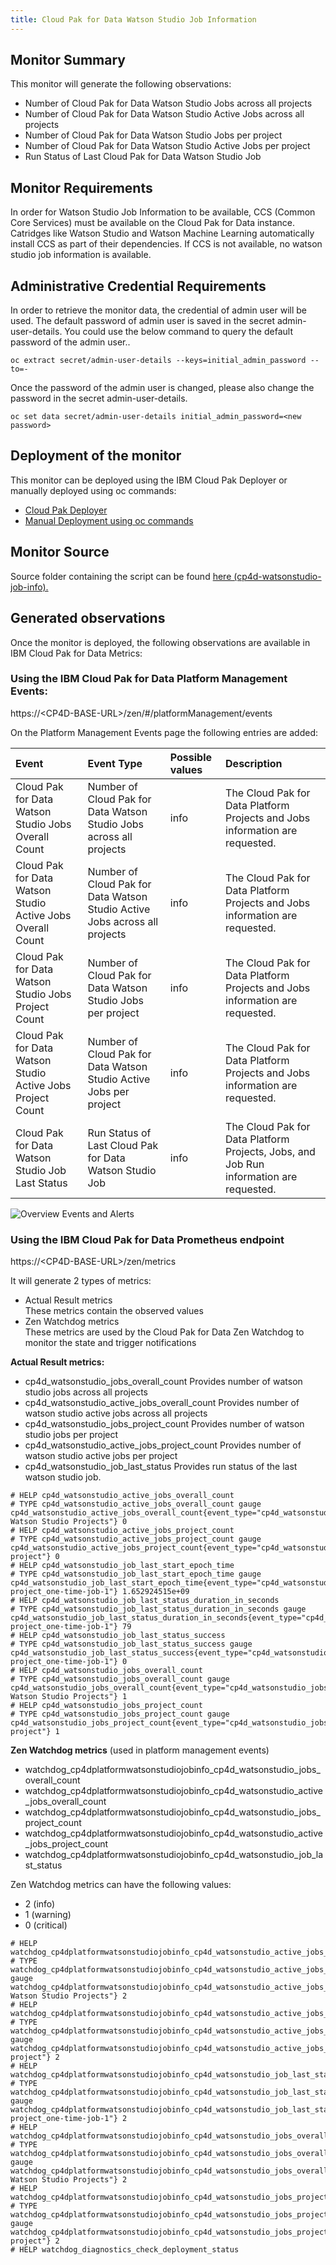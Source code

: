 ```yaml
---
title: Cloud Pak for Data Watson Studio Job Information
---
```


## Monitor Summary

This monitor will generate the following observations:  
- Number of Cloud Pak for Data Watson Studio Jobs across all projects
- Number of Cloud Pak for Data Watson Studio Active Jobs across all projects  
- Number of Cloud Pak for Data Watson Studio Jobs per project
- Number of Cloud Pak for Data Watson Studio Active Jobs per project
- Run Status of Last Cloud Pak for Data Watson Studio Job  

## Monitor Requirements

In order for Watson Studio Job Information to be available, CCS (Common Core Services) must be available on the Cloud Pak for Data instance. Catridges like Watson Studio and Watson Machine Learning automatically install CCS as part of their dependencies. If CCS is not available, no watson studio job information is available.

## Administrative Credential Requirements

In order to retrieve the monitor data, the credential of admin user will be used. The default password of admin user is saved in the secret admin-user-details. You could use the below command to query the default password of the admin user..
```
oc extract secret/admin-user-details --keys=initial_admin_password --to=-
```
Once the password of the admin user is changed, please also change the password in the secret admin-user-details. 
```
oc set data secret/admin-user-details initial_admin_password=<new password>
```

## Deployment of the monitor

This monitor can be deployed using the IBM Cloud Pak Deployer or manually deployed using oc commands:
- [Cloud Pak Deployer](/monitors/cp4d-watsonstudio-job-info/deployer) 
- [Manual Deployment using oc commands](/monitors/cp4d-watsonstudio-job-info/manual)

## Monitor Source

Source folder containing the script can be found  [here (cp4d-watsonstudio-job-info).](https://github.com/IBM/cp4d-monitors/tree/main/cp4d-watsonstudio-job-info)

## Generated observations

Once the monitor is deployed, the following observations are available in IBM Cloud Pak for Data Metrics:

### Using the IBM Cloud Pak for Data Platform Management Events:

https://&lt;CP4D-BASE-URL&gt;/zen/#/platformManagement/events

On the Platform Management Events page the following entries are added:

| Event   | Event Type      | Possible values | Description |
|:----------|:-------------|:------|:----------|
| Cloud Pak for Data Watson Studio Jobs Overall Count |Number of Cloud Pak for Data Watson Studio Jobs across all projects |info| The Cloud Pak for Data Platform Projects and Jobs information are requested. |
| Cloud Pak for Data Watson Studio Active Jobs Overall Count |Number of Cloud Pak for Data Watson Studio Active Jobs across all projects |info| The Cloud Pak for Data Platform Projects and Jobs information are requested. |
| Cloud Pak for Data Watson Studio Jobs Project Count |Number of Cloud Pak for Data Watson Studio Jobs per project |info| The Cloud Pak for Data Platform Projects and Jobs information are requested. |
| Cloud Pak for Data Watson Studio Active Jobs Project Count |Number of Cloud Pak for Data Watson Studio Active Jobs per project |info| The Cloud Pak for Data Platform Projects and Jobs information are requested. |
| Cloud Pak for Data Watson Studio Job Last Status |Run Status of Last Cloud Pak for Data Watson Studio Job |info| The Cloud Pak for Data Platform Projects, Jobs, and Job Run information are requested. |

![Overview Events and Alerts](cp4d_events.png?raw=true "Overview Events and Alerts")

### Using the IBM Cloud Pak for Data Prometheus endpoint
https://&lt;CP4D-BASE-URL&gt;/zen/metrics

It will generate 2 types of metrics:
- Actual Result metrics  
  These metrics contain the observed values
- Zen Watchdog metrics  
  These metrics are used by the Cloud Pak for Data Zen Watchdog to monitor the state and trigger notifications

**Actual Result metrics:**
- cp4d_watsonstudio_jobs_overall_count
  Provides number of watson studio jobs across all projects
- cp4d_watsonstudio_active_jobs_overall_count
  Provides number of watson studio active jobs across all projects
- cp4d_watsonstudio_jobs_project_count
  Provides number of watson studio jobs per project
- cp4d_watsonstudio_active_jobs_project_count
  Provides number of watson studio active jobs per project
- cp4d_watsonstudio_job_last_status
  Provides run status of the last watson studio job.

```
# HELP cp4d_watsonstudio_active_jobs_overall_count 
# TYPE cp4d_watsonstudio_active_jobs_overall_count gauge
cp4d_watsonstudio_active_jobs_overall_count{event_type="cp4d_watsonstudio_active_jobs_overall_count",monitor_type="cp4dplatformwatsonstudiojobinfo",reference="All Watson Studio Projects"} 0
# HELP cp4d_watsonstudio_active_jobs_project_count 
# TYPE cp4d_watsonstudio_active_jobs_project_count gauge
cp4d_watsonstudio_active_jobs_project_count{event_type="cp4d_watsonstudio_active_jobs_project_count",monitor_type="cp4dplatformwatsonstudiojobinfo",reference="test-project"} 0
# HELP cp4d_watsonstudio_job_last_start_epoch_time 
# TYPE cp4d_watsonstudio_job_last_start_epoch_time gauge
cp4d_watsonstudio_job_last_start_epoch_time{event_type="cp4d_watsonstudio_job_last_status",monitor_type="cp4dplatformwatsonstudiojobinfo",reference="test-project_one-time-job-1"} 1.652924515e+09
# HELP cp4d_watsonstudio_job_last_status_duration_in_seconds 
# TYPE cp4d_watsonstudio_job_last_status_duration_in_seconds gauge
cp4d_watsonstudio_job_last_status_duration_in_seconds{event_type="cp4d_watsonstudio_job_last_status",monitor_type="cp4dplatformwatsonstudiojobinfo",reference="test-project_one-time-job-1"} 79
# HELP cp4d_watsonstudio_job_last_status_success 
# TYPE cp4d_watsonstudio_job_last_status_success gauge
cp4d_watsonstudio_job_last_status_success{event_type="cp4d_watsonstudio_job_last_status",monitor_type="cp4dplatformwatsonstudiojobinfo",reference="test-project_one-time-job-1"} 0
# HELP cp4d_watsonstudio_jobs_overall_count 
# TYPE cp4d_watsonstudio_jobs_overall_count gauge
cp4d_watsonstudio_jobs_overall_count{event_type="cp4d_watsonstudio_jobs_overall_count",monitor_type="cp4dplatformwatsonstudiojobinfo",reference="All Watson Studio Projects"} 1
# HELP cp4d_watsonstudio_jobs_project_count 
# TYPE cp4d_watsonstudio_jobs_project_count gauge
cp4d_watsonstudio_jobs_project_count{event_type="cp4d_watsonstudio_jobs_project_count",monitor_type="cp4dplatformwatsonstudiojobinfo",reference="test-project"} 1
```


**Zen Watchdog metrics** (used in platform management events)
- watchdog_cp4dplatformwatsonstudiojobinfo_cp4d_watsonstudio_jobs_overall_count
- watchdog_cp4dplatformwatsonstudiojobinfo_cp4d_watsonstudio_active_jobs_overall_count
- watchdog_cp4dplatformwatsonstudiojobinfo_cp4d_watsonstudio_jobs_project_count
- watchdog_cp4dplatformwatsonstudiojobinfo_cp4d_watsonstudio_active_jobs_project_count
- watchdog_cp4dplatformwatsonstudiojobinfo_cp4d_watsonstudio_job_last_status

  
Zen Watchdog metrics can have the following values:
- 2 (info)
- 1 (warning)
- 0 (critical)

```
# HELP watchdog_cp4dplatformwatsonstudiojobinfo_cp4d_watsonstudio_active_jobs_overall_count 
# TYPE watchdog_cp4dplatformwatsonstudiojobinfo_cp4d_watsonstudio_active_jobs_overall_count gauge
watchdog_cp4dplatformwatsonstudiojobinfo_cp4d_watsonstudio_active_jobs_overall_count{event_type="cp4d_watsonstudio_active_jobs_overall_count",monitor_type="cp4dplatformwatsonstudiojobinfo",reference="All Watson Studio Projects"} 2
# HELP watchdog_cp4dplatformwatsonstudiojobinfo_cp4d_watsonstudio_active_jobs_project_count 
# TYPE watchdog_cp4dplatformwatsonstudiojobinfo_cp4d_watsonstudio_active_jobs_project_count gauge
watchdog_cp4dplatformwatsonstudiojobinfo_cp4d_watsonstudio_active_jobs_project_count{event_type="cp4d_watsonstudio_active_jobs_project_count",monitor_type="cp4dplatformwatsonstudiojobinfo",reference="test-project"} 2
# HELP watchdog_cp4dplatformwatsonstudiojobinfo_cp4d_watsonstudio_job_last_status 
# TYPE watchdog_cp4dplatformwatsonstudiojobinfo_cp4d_watsonstudio_job_last_status gauge
watchdog_cp4dplatformwatsonstudiojobinfo_cp4d_watsonstudio_job_last_status{event_type="cp4d_watsonstudio_job_last_status",monitor_type="cp4dplatformwatsonstudiojobinfo",reference="test-project_one-time-job-1"} 2
# HELP watchdog_cp4dplatformwatsonstudiojobinfo_cp4d_watsonstudio_jobs_overall_count 
# TYPE watchdog_cp4dplatformwatsonstudiojobinfo_cp4d_watsonstudio_jobs_overall_count gauge
watchdog_cp4dplatformwatsonstudiojobinfo_cp4d_watsonstudio_jobs_overall_count{event_type="cp4d_watsonstudio_jobs_overall_count",monitor_type="cp4dplatformwatsonstudiojobinfo",reference="All Watson Studio Projects"} 2
# HELP watchdog_cp4dplatformwatsonstudiojobinfo_cp4d_watsonstudio_jobs_project_count 
# TYPE watchdog_cp4dplatformwatsonstudiojobinfo_cp4d_watsonstudio_jobs_project_count gauge
watchdog_cp4dplatformwatsonstudiojobinfo_cp4d_watsonstudio_jobs_project_count{event_type="cp4d_watsonstudio_jobs_project_count",monitor_type="cp4dplatformwatsonstudiojobinfo",reference="test-project"} 2
# HELP watchdog_diagnostics_check_deployment_status 
```







